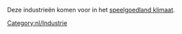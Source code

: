 
Deze industrieën komen voor in het [[nl/Manual/Klimaat#Speelgoedland|speelgoedland klimaat]].

[[Category:nl/Industrie]]